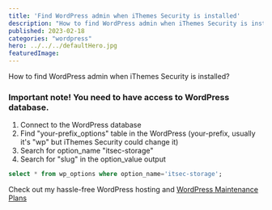 ```yaml
---
title: 'Find WordPress admin when iThemes Security is installed'
description: "How to find WordPress admin when iThemes Security is installed?"
published: 2023-02-18
categories: "wordpress"
hero: ../../../defaultHero.jpg
featuredImage:
---
```

How to find WordPress admin when iThemes Security is installed?
### Important note! You need to have access to WordPress database.

1. Connect to the WordPress database
2. Find "your-prefix_options" table in the WordPress (your-prefix, usually it's "wp" but iThemes Security could change it)
3. Search for option_name "itsec-storage"
4. Search for "slug" in the option_value output

```sql
select * from wp_options where option_name='itsec-storage';
```


Check out my hassle-free WordPress hosting and <a href="https://wordpress.rootscope.dev" target="_blank">WordPress Maintenance Plans</a>
